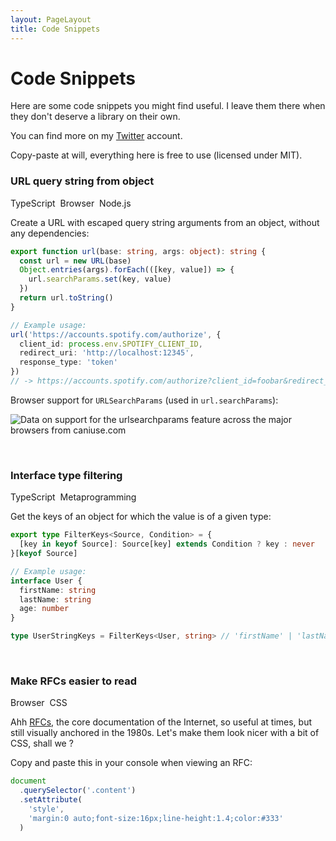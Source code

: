 ```yaml
---
layout: PageLayout
title: Code Snippets
---
```


<script src="https://cdn.jsdelivr.net/gh/ireade/caniuse-embed/public/caniuse-embed.min.js"></script>

# Code Snippets

Here are some code snippets you might find useful. I leave them there when they
don't deserve a library on their own.

You can find more on my [Twitter](https://twitter.com/fortysevenfx) account.

<Note status="success" fontSize="sm" fontStyle="italic">
  Copy-paste at will, everything here is free to use (licensed under MIT).
</Note>

### URL query string from object

<p as="div" mt={-2} mb={4}>
  <Badge>TypeScript</Badge>&nbsp;
  <Badge variantColor="yellow">Browser</Badge>&nbsp;
  <Badge variantColor="green">Node.js</Badge>
</p>

Create a URL with escaped query string arguments from an object, without any dependencies:

```ts
export function url(base: string, args: object): string {
  const url = new URL(base)
  Object.entries(args).forEach(([key, value]) => {
    url.searchParams.set(key, value)
  })
  return url.toString()
}

// Example usage:
url('https://accounts.spotify.com/authorize', {
  client_id: process.env.SPOTIFY_CLIENT_ID,
  redirect_uri: 'http://localhost:12345',
  response_type: 'token'
})
// -> https://accounts.spotify.com/authorize?client_id=foobar&redirect_uri=http%3A%2F%2Flocalhost%3A12345&response_type=token
```

Browser support for `URLSearchParams` (used in `url.searchParams`):

<p
  className="ciu_embed"
  data-feature="urlsearchparams"
  data-periods="future_1,current,past_1,past_2"
  data-accessible-colours="false"
>
  <picture>
    <source
      type="image/webp"
      srcSet="https://caniuse.bitsofco.de/image/urlsearchparams.webp"
    />
    <source
      type="image/png"
      srcSet="https://caniuse.bitsofco.de/image/urlsearchparams.png"
    />
    <img
      src="https://caniuse.bitsofco.de/image/urlsearchparams.jpg"
      alt="Data on support for the urlsearchparams feature across the major browsers from caniuse.com"
    />
  </picture>
</p>

<br />

### Interface type filtering

<p as="div" mt={-2} mb={4}>
  <Badge>TypeScript</Badge>&nbsp;
  <Badge variantColor="gray">Metaprogramming</Badge>
</p>

Get the keys of an object for which the value is of a given type:

```ts
export type FilterKeys<Source, Condition> = {
  [key in keyof Source]: Source[key] extends Condition ? key : never
}[keyof Source]

// Example usage:
interface User {
  firstName: string
  lastName: string
  age: number
}

type UserStringKeys = FilterKeys<User, string> // 'firstName' | 'lastName'
```

<br />

### Make RFCs easier to read

<p as="div" mt={-2} mb={4}>
  <Badge variantColor="yellow">Browser</Badge>&nbsp;
  <Badge variantColor="blue">CSS</Badge>
</p>

Ahh [RFCs](https://en.wikipedia.org/wiki/Request_for_Comments), the core
documentation of the Internet, so useful at times, but still visually anchored
in the 1980s. Let's make them look nicer with a bit of CSS, shall we ?

Copy and paste this in your console when viewing an RFC:

```js
document
  .querySelector('.content')
  .setAttribute(
    'style',
    'margin:0 auto;font-size:16px;line-height:1.4;color:#333'
  )
```
